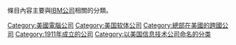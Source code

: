 條目內容主要與[[IBM|IBM公司]]相關的分類。
{{Commonscat|IBM}}

[[Category:美國電腦公司|Category:美國電腦公司]]
[[Category:美国软体公司|Category:美国软体公司]]
[[Category:總部在美國的跨國公司|Category:總部在美國的跨國公司]]
[[Category:1911年成立的公司|Category:1911年成立的公司]]
[[Category:以美国信息技术公司命名的分类|Category:以美国信息技术公司命名的分类]]